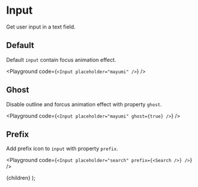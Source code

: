 
# Input

Get user input in a text field.

## Default

Default `input` contain focus animation effect.

<Playground code={`<Input placeholder="mayumi" />`} />

## Ghost

Disable outline and forcus animation effect with property `ghost`.

<Playground code={`<Input placeholder="mayumi" ghost={true} />`} />

## Prefix

Add prefix icon to `input` with property `prefix`.

<Playground code={`<Input placeholder="search" prefix={<Search />} />`} />

  <Layout>
    {children}
  </Layout>
);